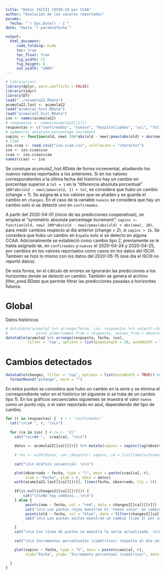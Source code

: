 ```yaml
---
title: "Datos ISCIII COVID-19 por CCAA"
author: "Evolución de los valores reportados"
params: 
  fecha: "`r Sys.Date() - 1`" 
date: "Hasta `r params$fecha`"

output:
  html_document:
     code_folding: hide
     toc: true
     toc_float: true
     fig_width: 12
     fig_height: 6  
     out_width: "100%"    
---
```



```r
# library(car)
library(dplyr, warn.conflicts = FALSE)
library(tidyr)
library(DT)
load("../acumula22.RData")
acumula22.last <- acumula22
load("acumula2_hist.RData")
load("acumula22_hist.RData")
iso <- names(acumula22)
# respuestas <- names(acumula22[[1]])
respuestas <- c("confirmados", "nuevos", "hospitalizados", "uci", "fallecidos")
# symmetric absolute percentage increment
sapinc <- function(old, new) 200*abs(old - new)/pmax(abs(old) + abs(new), 2)
# CCAA
iso.ccaa <- read.csv2("iso.ccaa.csv", colClasses = "character")
iso <- iso.ccaa$iso
ccaa <- iso.ccaa$ccaa
names(ccaa) <- iso
```


Se constuye *acumula2_hist.RData* de forma incremental, añadiendo los nuevos valores reportados 
a los anteriores.
Si en los valores correspondientes a la última fecha del histórico 
hay un cambio en porcentaje superior a `tol = 1` en la "diferencia absoluta porcentual" 
`100*abs(old - new)/pmax(old, 1) > tol`, se considera que hubo un cambio (change = 1). 
Se asigna `NA` a los valores que se añaden y se guarda el cambio en `changes`.
En el caso de la variable `nuevos` se considera que hay un cambio solo si se
detectó uno en `confirmados`.

A partir del 2020-04-01 (inicio de las predicciones cooperativas), 
se emplea el "symmetric absolute percentage increment":
`sapinc <- function(old, new) 200*abs(old - new)/pmax(abs(old) + abs(new), 20)`,
para medir cambios respecto al día anterior (change = 2), si `sapinc > 15`.
Se considera que hubo un cambio en `España` solo si se detecto en alguna CCAA.
Adicionalmente se estableció como cambio tipo 2, previamente se le había asignado `NA`, 
en `confirmados` y `nuevos` el 2020-04-24 y 2020-04-25, por cambios
en los valores reportados como casos en los datos del ISCIII. 
También se hizo lo mismo con los datos del 2020-05-15 (ese día el ISCIII no reportó datos).

De esta forma, en el cálculo de errores se ignorarán las predicciones a los horizontes 
donde se detectó un cambio. 
También se genera el archivo *filter_pred.RData* que permite filtrar las predicciones pasadas 
a horizontes futuros.


# Global 

Datos históricos

```r
# datatable(acumula2 %>% arrange(fecha, iso, respuesta) %>% select(-change) %>%
#             pivot_wider(names_from = respuesta, values_from = observado), 
datatable(acumula2 %>% arrange(respuesta, fecha, iso), 
          filter = 'top', options = list(pageLength = 20, autoWidth = TRUE))
```


# Cambios detectados 


```r
datatable(changes, filter = 'top', options = list(autoWidth = TRUE)) %>%
  formatRound("pchange", mark = "")
```


En estos puntos se considera que hubo un cambio en la serie y se elimina
el correspondiente valor en el histórico (el siguiente si se trata de un cambio tipo 1). 
En los gráficos secuenciales siguientes
se muestra el valor `nuevo` como un punto rojo, 
o el valor reportado en azul, dependiendo del tipo de cambio.


```r
for (r in respuestas) {  # r = "confirmados"
  cat("\n\n# ", r, "\n\n") 
  
  for (ca in iso) { # ca <- "ES"
    cat("\n\n## ",  ccaa[ca], "\n\n")
  
    datos <- acumula22[[ca]][[r]] %>% mutate(sapinc = sapinc(lag(observado), observado))
    
    # res <- with(datos, car::Boxplot(~ sapinc, id = list(labels=format(fecha[!is.na(sapinc)]))))
   
    cat("\n\n Gráfico secuencial: \n\n") 

    plot(observado ~ fecha, type = "l", main = paste(ccaa[ca], r), 
         xlab = "Fecha", ylab = r, data = datos)
    with(acumula22.last[[ca]][[r]], lines(fecha, observado, lty = 3))
    
    if(is.null(changes2[[ca]][[r]])) {
        cat("\n\nNo hay cambios...\n\n") 
    } else {
         points(new ~ fecha, col = "red", data = changes2[[ca]][[r]])
         cat("\n\n Los puntos rojos muestran el 'nuevo valor' en cambios (tipo 1).\n\n") 
         points(old ~ fecha, col = "blue", data = filter(changes2[[ca]][[r]], change == 2))
         cat("\n\n Los puntos azules muestran un cambio (tipo 2) por salto.\n\n") 

    }
    cat("\n\n Con línea de puntos se muestra la serie actualizada. \n\n") 
    
    cat("\n\n Incrementos porcentuales (simétricos) respecto al día anterior (a partir de 2020-04-01): \n\n") 

    plot(sapinc ~ fecha, type = "h", main = paste(ccaa[ca], r), 
         xlab="Fecha", ylab= "Incremento porcentual (simétrico)", data = filter(datos, fecha >= as.Date("2020-04-01")) )    
    
  }
}
```

